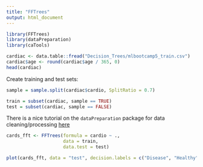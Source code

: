 ```yaml
---
title: "FFTrees"
output: html_document
---
```


```r
library(FFTrees)
library(dataPreparation)
library(caTools)
```


```r
cardiac <- data.table::fread("Decision_Trees/mlbootcamp5_train.csv")
cardiac$age <- round(cardiac$age / 365, 0)
head(cardiac)
```

Create training and test sets:

```r
sample = sample.split(cardiac$cardio, SplitRatio = 0.7)

train = subset(cardiac, sample == TRUE)
test = subset(cardiac, sample == FALSE)
```

There is a nice tutorial on the `dataPreparation` package for data cleaning/processing [here](https://cran.r-project.org/web/packages/dataPreparation/vignettes/train_test_prep.html)



```r
cards_fft <- FFTrees(formula = cardio ~ .,
                     data = train,
                     data.test = test)
```


```r
plot(cards_fft, data = "test", decision.labels = c("Disease", "Healthy"))
```

















